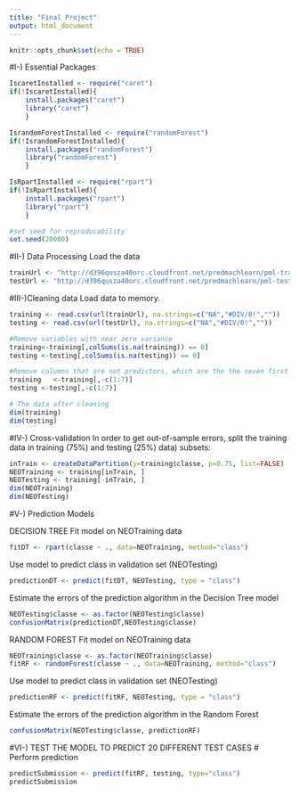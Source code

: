 ---
title: "Final Project"
output: html_document
---

```{r setup, include=FALSE}
knitr::opts_chunk$set(echo = TRUE)
```

#I-) Essential Packages
```{r}
IscaretInstalled <- require("caret")
if(!IscaretInstalled){
    install.packages("caret")
    library("caret")
    }

IsrandomForestInstalled <- require("randomForest")
if(!IsrandomForestInstalled){
    install.packages("randomForest")
    library("randomForest")
    }

IsRpartInstalled <- require("rpart")        
if(!IsRpartInstalled){
    install.packages("rpart")
    library("rpart")
    }

#set seed for reproducability
set.seed(20000)
```

#II-) Data Processing
Load the data
```{r}
trainUrl <- "http://d396qusza40orc.cloudfront.net/predmachlearn/pml-training.csv"   
testUrl <- "http://d396qusza40orc.cloudfront.net/predmachlearn/pml-testing.csv" 
```

#III-)Cleaning data 
Load data to memory.
```{r}
training <- read.csv(url(trainUrl), na.strings=c("NA","#DIV/0!",""))  
testing <- read.csv(url(testUrl), na.strings=c("NA","#DIV/0!",""))

#Remove variables with near zero variance
training<-training[,colSums(is.na(training)) == 0]
testing <-testing[,colSums(is.na(testing)) == 0]

#Remove columns that are not predictors, which are the the seven first columns
training   <-training[,-c(1:7)]
testing <-testing[,-c(1:7)]

# The data after cleaning
dim(training)
dim(testing)
```
#IV-) Cross-validation
In order to get out-of-sample errors, split the training data in training (75%) and testing (25%) data) subsets:
```{r}
inTrain <- createDataPartition(y=training$classe, p=0.75, list=FALSE)    
NEOTraining <- training[inTrain, ]
NEOTesting <- training[-inTrain, ]  
dim(NEOTraining)
dim(NEOTesting) 
```

#V-) Prediction Models

DECISION TREE
Fit model on NEOTraining data
```{r}
fitDT <- rpart(classe ~ ., data=NEOTraining, method="class")
```
Use model to predict class in validation set (NEOTesting)
```{r}
predictionDT <- predict(fitDT, NEOTesting, type = "class")
```
Estimate the errors of the prediction algorithm in the Decision Tree model
```{r}
NEOTesting$classe <- as.factor(NEOTesting$classe)
confusionMatrix(predictionDT,NEOTesting$classe)
```

RANDOM FOREST
Fit model on NEOTraining data
```{r}
NEOTraining$classe <- as.factor(NEOTraining$classe)
fitRF <- randomForest(classe ~ ., data=NEOTraining, method="class")
```
Use model to predict class in validation set (NEOTesting)
```{r}
predictionRF <- predict(fitRF, NEOTesting, type = "class")
```
Estimate the errors of the prediction algorithm in the Random Forest
```{r}
confusionMatrix(NEOTesting$classe, predictionRF)
```

#VI-) TEST THE MODEL TO PREDICT 20 DIFFERENT TEST CASES
# Perform prediction
```{r}
predictSubmission <- predict(fitRF, testing, type="class")
predictSubmission
```
